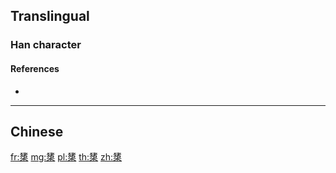 {{character info/new}}
{{also|櫫}}
==Translingual==

===Han character===
{{Han char|rn=75|rad=木|as=11|sn=15|four=|canj=KAD|ids=⿱猪木}}

====References====
* {{Han ref|kx=0554.210|dkj=15576|hdz=21283.010|uh=6A65|ud=27237}}

----

==Chinese==
{{zh-see|櫫}}

[[fr:橥]]
[[mg:橥]]
[[pl:橥]]
[[th:橥]]
[[zh:橥]]